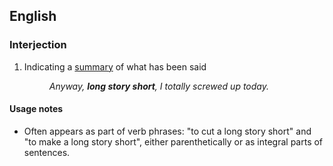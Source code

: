==English==

===Interjection===
{{en-intj|pos=[[long]] [[story]] [[short]]}}

# {{idiom}} Indicating a [[summary]] of what has been said
#: ''Anyway, '''long story short''', I totally screwed up today.''

====Usage notes====
* Often appears as part of verb phrases: "to cut a long story short" and "to make a long story short", either parenthetically or as integral parts of sentences.